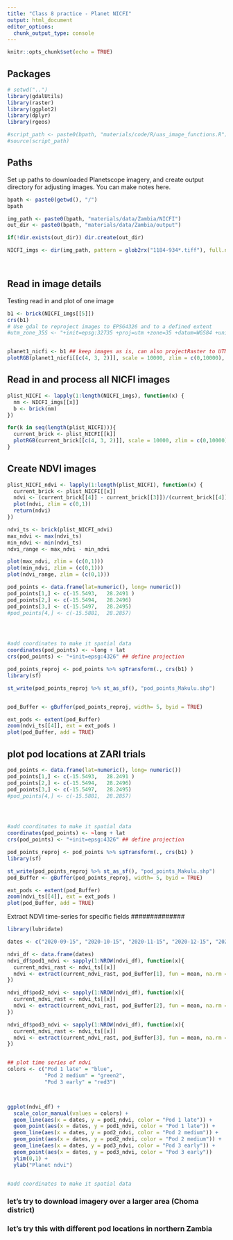 ```yaml
---
title: "Class 8 practice - Planet NICFI"
output: html_document
editor_options: 
  chunk_output_type: console
---
```


```r
knitr::opts_chunk$set(echo = TRUE)
```


## Packages
```r
# setwd("..")
library(gdalUtils)
library(raster)
library(ggplot2)
library(dplyr)
library(rgeos)

#script_path <- paste0(bpath, "materials/code/R/uas_image_functions.R")
#source(script_path)
```

## Paths
Set up paths to downloaded Planetscope imagery, and create output directory for adjusting images. You can make notes here. 
```r
bpath <- paste0(getwd(), "/")
bpath

img_path <- paste0(bpath, "materials/data/Zambia/NICFI")
out_dir <- paste0(bpath, "materials/data/Zambia/output")

if(!dir.exists(out_dir)) dir.create(out_dir)

NICFI_imgs <- dir(img_path, pattern = glob2rx("1184-934*.tiff"), full.names = T) ## search only for specific quad, and .tiff file type




```

## Read in image details

Testing read in and plot of one image
```r
b1 <- brick(NICFI_imgs[[5]])
crs(b1)
# Use gdal to reproject images to EPSG4326 and to a defined extent
#utm_zone_35S <- "+init=epsg:32735 +proj=utm +zone=35 +datum=WGS84 +units=m"


planet1_nicfi <- b1 ## keep images as is, can also projectRaster to UTM projection
plotRGB(planet1_nicfi[[c(4, 3, 2)]], scale = 10000, zlim = c(0,10000), stretch = "lin")
```

## Read in and process all NICFI images
```r

plist_NICFI <- lapply(1:length(NICFI_imgs), function(x) {
  nm <- NICFI_imgs[[x]]
  b <- brick(nm)
})

for(k in seq(length(plist_NICFI))){
  current_brick <- plist_NICFI[[k]]
  plotRGB(current_brick[[c(4, 3, 2)]], scale = 10000, zlim = c(0,10000), stretch = "lin")
}
```

## Create NDVI images
```r

plist_NICFI_ndvi <- lapply(1:length(plist_NICFI), function(x) {
  current_brick <- plist_NICFI[[x]]
  ndvi <- (current_brick[[4]] - current_brick[[3]])/(current_brick[[4]] + current_brick[[3]])
  plot(ndvi, zlim = c(0,1))    
  return(ndvi)
})

ndvi_ts <- brick(plist_NICFI_ndvi)
max_ndvi <- max(ndvi_ts)
min_ndvi <- min(ndvi_ts)
ndvi_range <- max_ndvi - min_ndvi

plot(max_ndvi, zlim = (c(0,1)))
plot(min_ndvi, zlim = (c(0,1)))
plot(ndvi_range, zlim = (c(0,1)))


```

```r
pod_points <- data.frame(lat=numeric(), long= numeric())
pod_points[1,] <- c(-15.5493,	28.2491 ) 
pod_points[2,] <- c(-15.5494,	28.2496) 
pod_points[3,] <- c(-15.5497,	28.2495) 
#pod_points[4,] <- c(-15.5881,	28.2857) 




#add coordinates to make it spatial data
coordinates(pod_points) <- ~long + lat
crs(pod_points) <- "+init=epsg:4326" ## define projection

pod_points_reproj <- pod_points %>% spTransform(., crs(b1) )
library(sf)

st_write(pod_points_reproj %>% st_as_sf(), "pod_points_Makulu.shp")


pod_Buffer <- gBuffer(pod_points_reproj, width= 5, byid = TRUE)

ext_pods <- extent(pod_Buffer)
zoom(ndvi_ts[[4]], ext = ext_pods )
plot(pod_Buffer, add = TRUE)


```




## plot pod locations at ZARI trials
```r
pod_points <- data.frame(lat=numeric(), long= numeric())
pod_points[1,] <- c(-15.5493,	28.2491 ) 
pod_points[2,] <- c(-15.5494,	28.2496) 
pod_points[3,] <- c(-15.5497,	28.2495) 
#pod_points[4,] <- c(-15.5881,	28.2857) 




#add coordinates to make it spatial data
coordinates(pod_points) <- ~long + lat
crs(pod_points) <- "+init=epsg:4326" ## define projection

pod_points_reproj <- pod_points %>% spTransform(., crs(b1) )
library(sf)

st_write(pod_points_reproj %>% st_as_sf(), "pod_points_Makulu.shp")
pod_Buffer <- gBuffer(pod_points_reproj, width= 5, byid = TRUE)

ext_pods <- extent(pod_Buffer)
zoom(ndvi_ts[[4]], ext = ext_pods )
plot(pod_Buffer, add = TRUE)


```

Extract NDVI time-series for specific fields
##############

```r
library(lubridate)

dates <- c("2020-09-15", "2020-10-15", "2020-11-15", "2020-12-15", "2021-01-15", "2021-02-15") %>% as_date()

ndvi_df <- data.frame(dates)
ndvi_df$pod1_ndvi <- sapply(1:NROW(ndvi_df), function(x){
  current_ndvi_rast <- ndvi_ts[[x]]
  ndvi <- extract(current_ndvi_rast, pod_Buffer[1], fun = mean, na.rm = TRUE)
})

ndvi_df$pod2_ndvi <- sapply(1:NROW(ndvi_df), function(x){
  current_ndvi_rast <- ndvi_ts[[x]]
  ndvi <- extract(current_ndvi_rast, pod_Buffer[2], fun = mean, na.rm = TRUE)
})

ndvi_df$pod3_ndvi <- sapply(1:NROW(ndvi_df), function(x){
  current_ndvi_rast <- ndvi_ts[[x]]
  ndvi <- extract(current_ndvi_rast, pod_Buffer[3], fun = mean, na.rm = TRUE)
})


## plot time series of ndvi
colors <- c("Pod 1 late" = "blue",
            "Pod 2 medium" = "green2",
            "Pod 3 early" = "red3")



ggplot(ndvi_df) +
  scale_color_manual(values = colors) +
  geom_line(aes(x = dates, y = pod1_ndvi, color = "Pod 1 late")) + 
  geom_point(aes(x = dates, y = pod1_ndvi, color = "Pod 1 late")) +
  geom_line(aes(x = dates, y = pod2_ndvi, color = "Pod 2 medium")) + 
  geom_point(aes(x = dates, y = pod2_ndvi, color = "Pod 2 medium")) +
  geom_line(aes(x = dates, y = pod3_ndvi, color = "Pod 3 early")) + 
  geom_point(aes(x = dates, y = pod3_ndvi, color = "Pod 3 early")) 
  ylim(0,1) +
  ylab("Planet ndvi")


#add coordinates to make it spatial data


```


### let's try to download imagery over a larger area (Choma district)


### let's try this with different pod locations in northern Zambia


